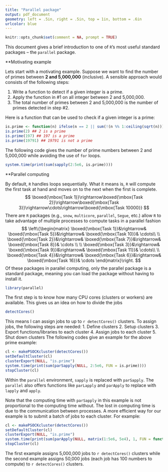 ```yaml
---
title: "Parallel package"
output: pdf_document
geometry: left = .5in, right = .5in, top = 1in, bottom = .6in
urlcolor: blue
---
```


```R
knitr::opts_chunk$set(comment = NA, prompt = TRUE)
```

This document gives a brief introduction to one of `R`'s most useful standard packages -- the `parallel` package.


**Motivating example

Lets start with a motivating example.
Suppose we want to find the number of primes between **2 and 5,000,000** (inclusive).
A sensible approach would consists of the following steps:

  1. Write a function to detect if a given integer is a prime. 
  2. Apply the function in \#1 on all integer between 2 and 5,000,000.
  3. The total number of primes between 2 and 5,000,000 is the number of primes detected in step \#2. 
  
Here is a function that can be used to check if a given integer is a prime:
```R
is.prime <- function(n) ifelse(n == 2 || sum(!(n %% 1:ceiling(sqrt(n)))) == 1, TRUE, FALSE)
is.prime(2) ## 2 is a prime
is.prime(197) ## 197 is a prime
is.prime(19791) ## 19791 is not a prime
```

The following code gives the number of prime numbers between 2 and 5,000,000 while avoiding the use of `for` loops.
```R
system.time(print(sum(sapply(2:5e6, is.prime))))
```

**Parallel computing

By default, `R` handles loops sequentially. What it means is, `R` will compute the first task at hand and moves on to the next when the first is complete.
$$
\boxed{\mbox{Task 1}}\rightarrow\boxed{\mbox{Task 2}}\rightarrow\boxed{\mbox{Task 3}}\rightarrow\cdots\rightarrow\boxed{\mbox{Task 10000}}
$$
There are `R` packages (e.g., `snow`, `multicore`, `parallel`, `Segue`, etc.) allow `R` 
to take advantage of multiple processes to compute tasks in a parallel fashion
$$
\left\{\begin{matrix}
\boxed{\mbox{Task 1}}&\rightarrow& \boxed{\mbox{Task 5}}&\rightarrow& \boxed{\mbox{Task 10}}& \cdots\\ \\
\boxed{\mbox{Task 2}}&\rightarrow& \boxed{\mbox{Task 7}}&\rightarrow& \boxed{\mbox{Task 8}}& \cdots \\ \\
\boxed{\mbox{Task 3}}&\rightarrow& \boxed{\mbox{Task 9}}&\rightarrow& \boxed{\mbox{Task 11}}& \cdots\\ \\
\boxed{\mbox{Task 4}}&\rightarrow& \boxed{\mbox{Task 6}}&\rightarrow& \boxed{\mbox{Task 16}}& \cdots
\end{matrix}\right.
$$
Of these packages in parallel computing, only the parallel package is a standard package, meaning you
can load the package without having to install it. 
```R
library(parallel)
```
The first step is to know how many CPU cores (clusters or workers) are available. 
This gives us an idea on how to divide the jobs
```R
detectCores()
```
This means I can assign jobs to up to `r detectCores()` clusters. 
To assign jobs, the following steps are needed:
  1. Define clusters
  2. Setup clusters
  3. Export functions/libraries to each cluster
  4. Assign jobs to each cluster
  5. Shut down clusters
The following codes give an example for the above prime example:
```R
cl <- makePSOCKcluster(detectCores())
setDefaultCluster(cl)
clusterExport(NULL, "is.prime")
system.time(print(sum(parSapply(NULL, 2:5e6, FUN = is.prime))))
stopCluster(cl)
```
Within the `parallel` environment, `sapply` is replaced with `parSapply`.
The `parallel` also offers functions like `parLapply` and `parApply` to replace with `lapply` and `apply`.

Note that the computing time with `parSapply` in this example is not
proportional to the computing time without.
The lost in computing time is due to the communication between processes.
A more efficient way for our example is to submit a batch of jobs to each cluster.
For example:
```R
cl <- makePSOCKcluster(detectCores())
setDefaultCluster(cl)
clusterExport(NULL, "is.prime")
system.time(print(sum(parApply(NULL, matrix(1:5e6, 5e4), 1, FUN = function(x) sapply(x, is.prime))) - 1))
stopCluster(cl)
```
The first example assigns 5,000,000 jobs to `r detectCores()` clusters while
the second example assigns 50,000 jobs (each job has 100 numbers to compute) to `r detectCores()` clusters.
